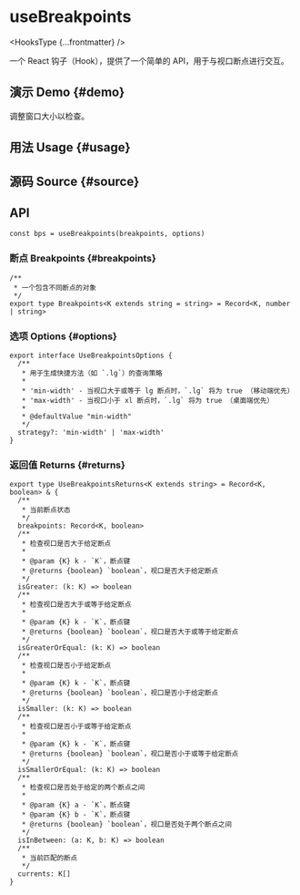 # useBreakpoints


<HooksType {...frontmatter} />

一个 React 钩子（Hook），提供了一个简单的 API，用于与视口断点进行交互。

## 演示 Demo \{#demo}

调整窗口大小以检查。


<App />

## 用法 Usage \{#usage}



## 源码 Source \{#source}


<Source />

## API

```tsx
const bps = useBreakpoints(breakpoints, options)
```

### 断点 Breakpoints \{#breakpoints}

```tsx
/**
 * 一个包含不同断点的对象
 */
export type Breakpoints<K extends string = string> = Record<K, number | string>
```

### 选项 Options \{#options}

```tsx
export interface UseBreakpointsOptions {
  /**
   * 用于生成快捷方法（如 `.lg`）的查询策略
   *
   * 'min-width' - 当视口大于或等于 lg 断点时，`.lg` 将为 true （移动端优先）
   * 'max-width' - 当视口小于 xl 断点时，`.lg` 将为 true （桌面端优先）
   *
   * @defaultValue "min-width"
   */
  strategy?: 'min-width' | 'max-width'
}
```

### 返回值 Returns \{#returns}

```tsx
export type UseBreakpointsReturns<K extends string> = Record<K, boolean> & {
  /**
   * 当前断点状态
   */
  breakpoints: Record<K, boolean>
  /**
   * 检查视口是否大于给定断点
   *
   * @param {K} k - `K`，断点键
   * @returns {boolean} `boolean`，视口是否大于给定断点
   */
  isGreater: (k: K) => boolean
  /**
   * 检查视口是否大于或等于给定断点
   *
   * @param {K} k - `K`，断点键
   * @returns {boolean} `boolean`，视口是否大于或等于给定断点
   */
  isGreaterOrEqual: (k: K) => boolean
  /**
   * 检查视口是否小于给定断点
   *
   * @param {K} k - `K`，断点键
   * @returns {boolean} `boolean`，视口是否小于给定断点
   */
  isSmaller: (k: K) => boolean
  /**
   * 检查视口是否小于或等于给定断点
   *
   * @param {K} k - `K`，断点键
   * @returns {boolean} `boolean`，视口是否小于或等于给定断点
   */
  isSmallerOrEqual: (k: K) => boolean
  /**
   * 检查视口是否处于给定的两个断点之间
   *
   * @param {K} a - `K`，断点键
   * @param {K} b - `K`，断点键
   * @returns {boolean} `boolean`，视口是否处于两个断点之间
   */
  isInBetween: (a: K, b: K) => boolean
  /**
   * 当前匹配的断点
   */
  currents: K[]
}

```
